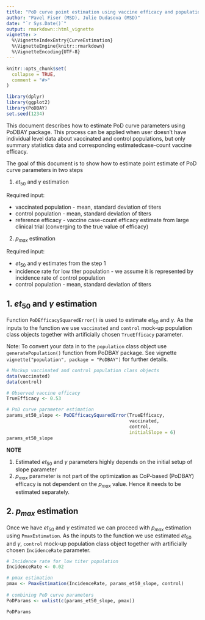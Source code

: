 ```yaml
---
title: "PoD curve point estimation using vaccine efficacy and population summary statistics"
author: "Pavel Fiser (MSD), Julie Dudasova (MSD)"
date: "`r Sys.Date()`"
output: rmarkdown::html_vignette
vignette: >
  %\VignetteIndexEntry{CurveEstimation}
  %\VignetteEngine{knitr::rmarkdown}
  %\VignetteEncoding{UTF-8}
---
```


```r
knitr::opts_chunk$set(
  collapse = TRUE,
  comment = "#>"
)

library(dplyr)
library(ggplot2)
library(PoDBAY)
set.seed(1234)
```

This document describes how to estimate PoD curve parameters using PoDBAY package. This process can be applied when user doesn't have  individual level data about vaccinated and control populations, but only summary statistics data and corresponding estimatedcase-count  vaccine efficacy.

The goal of this document is to show how to estimate point estimate of PoD curve parameters in two steps

1. $et_{50}$ and $\gamma$ estimation

Required input: 

* vaccinated population - mean, standard deviation of titers
* control population - mean, standard deviation of titers
* reference efficacy - vaccine case-count efficacy estimate from large clinical trial (converging to the true value of efficacy)

2. $p_{max}$ estimation

Required input:

* $et_{50}$ and $\gamma$ estimates from the step 1
* incidence rate for low titer population - we assume it is represented by incidence rate of control population
* control population - mean, standard deviation of titers

## 1. $et_{50}$ and $\gamma$ estimation
Function `PoDEfficacySquaredError()` is used to estimate $et_{50}$ and $\gamma$. 
As the inputs to the function we use `vaccinated` and `control` mock-up population class objects together with artificially chosen `TrueEfficacy` parameter.

Note: To convert your data in to the `population` class object use `generatePopulation()` function from PoDBAY package. See vignette `vignette("population", package = "PoDBAY")` for further details.  


```r
# Mockup vaccinated and control population class objects
data(vaccinated)
data(control)

# Observed vaccine efficacy
TrueEfficacy <- 0.53

# PoD curve parameter estimation
params_et50_slope <- PoDEfficacySquaredError(TrueEfficacy, 
                                             vaccinated, 
                                             control,
                                             initialSlope = 6)
params_et50_slope
```

**NOTE** 

1. Estimated $et_{50}$ and $\gamma$ parameters highly depends on the initial setup of slope parameter
2. $p_{max}$ parameter is not part of the optimization as CoP-based (PoDBAY) efficacy is not dependent on the $p_{max}$ value. Hence it needs to be estimated separately.

## 2. $p_{max}$ estimation
Once we have $et_{50}$ and $\gamma$ estimated we can proceed with $p_{max}$ estimation using `PmaxEstimation`. 
As the inputs to the function we use estimated $et_{50}$ and $\gamma$, `control` mock-up population class object together with artificially chosen `IncidenceRate` parameter.

```r
# Incidence rate for low titer population 
IncidenceRate <- 0.02

# pmax estimation
pmax <- PmaxEstimation(IncidenceRate, params_et50_slope, control)
 
# combining PoD curve parameters
PoDParams <- unlist(c(params_et50_slope, pmax))

PoDParams
```